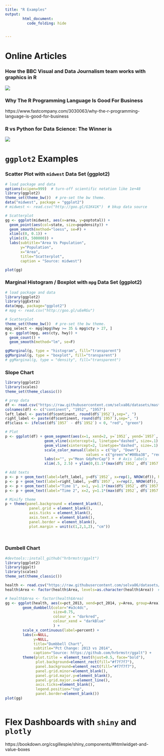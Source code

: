 ```yaml
---
title: "R Examples"
output: 
        html_document:
          code_folding: hide
          

---
```


<div class="row">
  <div class="col-md-4">
  <h1>Online Articles</h1>
  <h3> How the BBC Visual and Data Journalism team works with graphics in R </h3>

  <a href="https://medium.com/bbc-visual-and-data-journalism/how-the-bbc-visual-and-data-journalism-team-works-with-graphics-in-r-ed0b35693535">
  
  <img src="./img/0_DDRU1L5LIJkgDBxd.png" >
  
  </a>

  <h3>Why The R Programming Language Is Good For Business</h3>
  https://www.fastcompany.com/3030063/why-the-r-programming-language-is-good-for-business
  
  <h3>R vs Python for Data Science: The Winner is </h3>
  <a href="https://www.kdnuggets.com/2015/05/r-vs-python-data-science.html">
  
  <img src="./img/r-vs-python-numbers.jpg">
  </a>
  
  </div>
  
  
  <div class="col-md-7 col-md-offset-1">
  <h1>`ggplot2` Examples</h1>
  <div class="row scry">
  
  
  <h3>Scatter Plot with `midwest` Data Set (ggplot2)</h3>
  
```r

# load package and data
options(scipen=999)  # turn-off scientific notation like 1e+48
library(ggplot2)
theme_set(theme_bw())  # pre-set the bw theme.
data("midwest", package = "ggplot2")
# midwest <- read.csv("http://goo.gl/G1K41K")  # bkup data source

# Scatterplot
gg <- ggplot(midwest, aes(x=area, y=poptotal)) + 
  geom_point(aes(col=state, size=popdensity)) + 
  geom_smooth(method="loess", se=F) + 
  xlim(c(0, 0.1)) + 
  ylim(c(0, 500000)) + 
  labs(subtitle="Area Vs Population", 
       y="Population", 
       x="Area", 
       title="Scatterplot", 
       caption = "Source: midwest")

plot(gg)


```
  
  <h3>Marginal Histogram / Boxplot with `mpg` Data Set (ggplot2)</h3>
  
```r

# load package and data
library(ggplot2)
library(ggExtra)
data(mpg, package="ggplot2")
# mpg <- read.csv("http://goo.gl/uEeRGu")

# Scatterplot
theme_set(theme_bw())  # pre-set the bw theme.
mpg_select <- mpg[mpg$hwy >= 35 & mpg$cty > 27, ]
g <- ggplot(mpg, aes(cty, hwy)) + 
  geom_count() + 
  geom_smooth(method="lm", se=F)

ggMarginal(g, type = "histogram", fill="transparent")
ggMarginal(g, type = "boxplot", fill="transparent")
# ggMarginal(g, type = "density", fill="transparent")


```
  

<h3>Slope Chart</h3>

  
```r
  
library(ggplot2)
library(scales)
theme_set(theme_classic())

# prep data
df <- read.csv("https://raw.githubusercontent.com/selva86/datasets/master/gdppercap.csv")
colnames(df) <- c("continent", "1952", "1957")
left_label <- paste(df$continent, round(df$`1952`),sep=", ")
right_label <- paste(df$continent, round(df$`1957`),sep=", ")
df$class <- ifelse((df$`1957` - df$`1952`) < 0, "red", "green")

# Plot
p <- ggplot(df) + geom_segment(aes(x=1, xend=2, y=`1952`, yend=`1957`, col=class), size=.75, show.legend=F) + 
                  geom_vline(xintercept=1, linetype="dashed", size=.1) + 
                  geom_vline(xintercept=2, linetype="dashed", size=.1) +
                  scale_color_manual(labels = c("Up", "Down"), 
                                     values = c("green"="#00ba38", "red"="#f8766d")) +  # color of lines
                  labs(x="", y="Mean GdpPerCap") +  # Axis labels
                  xlim(.5, 2.5) + ylim(0,(1.1*(max(df$`1952`, df$`1957`))))  # X and Y axis limits

# Add texts
p <- p + geom_text(label=left_label, y=df$`1952`, x=rep(1, NROW(df)), hjust=1.1, size=3.5)
p <- p + geom_text(label=right_label, y=df$`1957`, x=rep(2, NROW(df)), hjust=-0.1, size=3.5)
p <- p + geom_text(label="Time 1", x=1, y=1.1*(max(df$`1952`, df$`1957`)), hjust=1.2, size=5)  # title
p <- p + geom_text(label="Time 2", x=2, y=1.1*(max(df$`1952`, df$`1957`)), hjust=-0.1, size=5)  # title

# Minify theme
p + theme(panel.background = element_blank(), 
           panel.grid = element_blank(),
           axis.ticks = element_blank(),
           axis.text.x = element_blank(),
           panel.border = element_blank(),
           plot.margin = unit(c(1,2,1,2), "cm"))  
  
  
```
  
  
  <h3>Dumbell Chart</h3>
  
```r

#devtools::install_github("hrbrmstr/ggalt")
library(ggplot2)
library(ggalt)
library(scales)
theme_set(theme_classic())

health <- read.csv("https://raw.githubusercontent.com/selva86/datasets/master/health.csv")
health$Area <- factor(health$Area, levels=as.character(health$Area))  # for right ordering of the dumbells

# health$Area <- factor(health$Area)
gg <- ggplot(health, aes(x=pct_2013, xend=pct_2014, y=Area, group=Area)) + 
        geom_dumbbell(color="#a3c4dc", 
                      size=0.75, 
                      colour_x = "darkred",
                      colour_xend = "darkBlue"
                      ) + 
        scale_x_continuous(label=percent) + 
        labs(x=NULL, 
             y=NULL, 
             title="Dumbbell Chart", 
             subtitle="Pct Change: 2013 vs 2014", 
             caption="Source: https://github.com/hrbrmstr/ggalt") +
        theme(plot.title = element_text(hjust=0.5, face="bold"),
              plot.background=element_rect(fill="#f7f7f7"),
              panel.background=element_rect(fill="#f7f7f7"),
              panel.grid.minor=element_blank(),
              panel.grid.major.y=element_blank(),
              panel.grid.major.x=element_line(),
              axis.ticks=element_blank(),
              legend.position="top",
              panel.border=element_blank())
plot(gg)



```
  
  
  </div>
  
  <div class="row">
  <h1>Flex Dashboards with `shiny` and `plotly`</h1>
  
  https://bookdown.org/csgillespie/shiny_components/#htmlwidget-and-value-boxes
  
  </div>
  
  </div>


</div>







